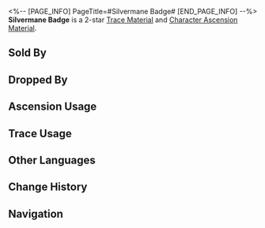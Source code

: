 <%-- [PAGE_INFO]
PageTitle=#Silvermane Badge#
[END_PAGE_INFO] --%>
{{Item Infobox
|id          = 112001
|image       = Item Silvermane Badge.png
|type        = Trace Material
|type2       = Character Ascension Material
|invCategory = Upgrade Materials
|rarity      = 2
|effect      = Pin badge worn by soldiers of the Silvermane Guards. Crude material used for enhancement.
|description = It is full of scratches from the erosion of wind and snow.
|source1     = [[Everwinter Shadewalker and Incineration Shadewalker]]
|source2     = [[Silvermane Guards and vagrants]]
|source3     = [[Simulated Universe enemies]]
|source4     = [[Assignment]] rewards
|source5     = [[Embers Exchange]]
|source6     = [[Omni-Synthesizer]] &mdash; Material Exchange
|source7     = [[Calyx (Golden)]]
}}
{{Description|''"In ancient times, there was only one way Silvermane Guards could retire: death."''}}
'''Silvermane Badge''' is a 2-star [[Trace Material]] and [[Character Ascension Material]].

==Sold By==
{{Shop Availability}}

==Dropped By==
{{Dropped By}}

==Ascension Usage==
{{Ascension Usage}}

==Trace Usage==
{{Trace Usage}}

==Other Languages==
{{Other Languages
|en   = Silvermane Badge
|zhs  = 铁卫扣饰
|zht  = 鐵衛扣飾
|ja   = シルバーメインの釦
|ko   = 철위대 배지
|es   = Pin del guardia
|fr   = Badge de la crinière d'argent
|ru   = Значок Среброгривых Стражей
|th   = Silvermane Badge
|vi   = Ghim Cài Thiết Vệ
|de   = Anstecker der Silbermähnen-Wache
|id   = Silvermane Badge
|pt   = Distintivo Crinalva
}}

==Change History==
{{Change History|2.0}}

==Navigation==
{{Upgrade Material Navbox}}